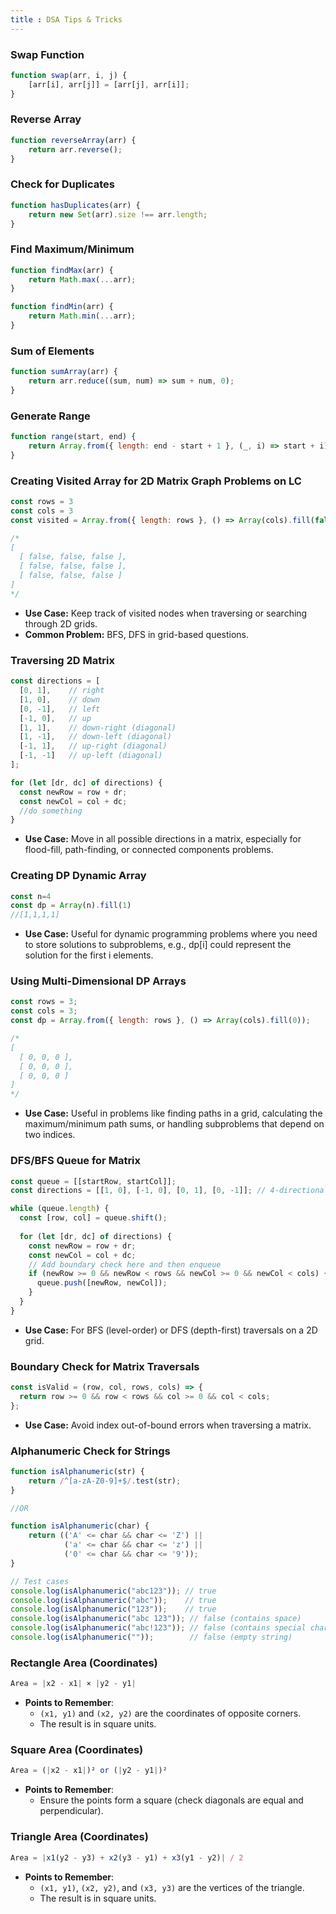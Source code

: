 ```yaml
---
title : DSA Tips & Tricks
---
```



### Swap Function

```JavaScript
function swap(arr, i, j) {
    [arr[i], arr[j]] = [arr[j], arr[i]];
}
```

### Reverse Array

```JavaScript
function reverseArray(arr) {
    return arr.reverse();
}
```
### Check for Duplicates

```JavaScript
function hasDuplicates(arr) {
    return new Set(arr).size !== arr.length;
}
```

### Find Maximum/Minimum

```JavaScript
function findMax(arr) {
    return Math.max(...arr);
}

function findMin(arr) {
    return Math.min(...arr);
}
```

### Sum of Elements

```JavaScript
function sumArray(arr) {
    return arr.reduce((sum, num) => sum + num, 0);
}
```
### Generate Range

```JavaScript
function range(start, end) {
    return Array.from({ length: end - start + 1 }, (_, i) => start + i);
}
```

### Creating Visited Array for 2D Matrix Graph Problems on LC


```JavaScript
const rows = 3
const cols = 3
const visited = Array.from({ length: rows }, () => Array(cols).fill(false));

/* 
[
  [ false, false, false ],
  [ false, false, false ],
  [ false, false, false ]
]
*/
```
 - **Use Case:** Keep track of visited nodes when traversing or searching through 2D grids.
 - **Common Problem:** BFS, DFS in grid-based questions.

### Traversing 2D Matrix

```JavaScript
const directions = [
  [0, 1],    // right
  [1, 0],    // down
  [0, -1],   // left
  [-1, 0],   // up
  [1, 1],    // down-right (diagonal)
  [1, -1],   // down-left (diagonal)
  [-1, 1],   // up-right (diagonal)
  [-1, -1]   // up-left (diagonal)
];

for (let [dr, dc] of directions) {
  const newRow = row + dr;
  const newCol = col + dc;
  //do something
}
```
 - **Use Case:** Move in all possible directions in a matrix, especially for flood-fill, path-finding, or connected components problems.

### Creating DP Dynamic Array

```JavaScript
const n=4
const dp = Array(n).fill(1)
//[1,1,1,1]
```
- **Use Case:** Useful for dynamic programming problems where you need to store solutions to subproblems, e.g., dp[i] could represent the solution for the first i elements.

### Using Multi-Dimensional DP Arrays

```JavaScript
const rows = 3;
const cols = 3;
const dp = Array.from({ length: rows }, () => Array(cols).fill(0));

/* 
[
  [ 0, 0, 0 ],
  [ 0, 0, 0 ],
  [ 0, 0, 0 ]
]
*/
```

- **Use Case:** Useful in problems like finding paths in a grid, calculating the maximum/minimum path sums, or handling subproblems that depend on two indices.

### DFS/BFS Queue for Matrix

```JavaScript
const queue = [[startRow, startCol]];
const directions = [[1, 0], [-1, 0], [0, 1], [0, -1]]; // 4-directional movement

while (queue.length) {
  const [row, col] = queue.shift();
  
  for (let [dr, dc] of directions) {
    const newRow = row + dr;
    const newCol = col + dc;
    // Add boundary check here and then enqueue
    if (newRow >= 0 && newRow < rows && newCol >= 0 && newCol < cols) {
      queue.push([newRow, newCol]);
    }
  }
}
```
- **Use Case:** For BFS (level-order) or DFS (depth-first) traversals on a 2D grid.

### Boundary Check for Matrix Traversals

```JavaScript
const isValid = (row, col, rows, cols) => {
  return row >= 0 && row < rows && col >= 0 && col < cols;
};
```
- **Use Case:** Avoid index out-of-bound errors when traversing a matrix.

### Alphanumeric Check for Strings

```JavaScript
function isAlphanumeric(str) {
    return /^[a-zA-Z0-9]+$/.test(str);
}

//OR

function isAlphanumeric(char) {
    return (('A' <= char && char <= 'Z') || 
            ('a' <= char && char <= 'z') || 
            ('0' <= char && char <= '9'));
}

// Test cases
console.log(isAlphanumeric("abc123")); // true
console.log(isAlphanumeric("abc"));    // true
console.log(isAlphanumeric("123"));    // true
console.log(isAlphanumeric("abc 123")); // false (contains space)
console.log(isAlphanumeric("abc!123")); // false (contains special character)
console.log(isAlphanumeric(""));        // false (empty string)
```


### Rectangle Area (Coordinates)

```JavaScript
Area = |x2 - x1| × |y2 - y1|
```
- **Points to Remember**:
  - `(x1, y1)` and `(x2, y2)` are the coordinates of opposite corners.
  - The result is in square units.


### Square Area (Coordinates)
```JavaScript
Area = (|x2 - x1|)² or (|y2 - y1|)² 
```
- **Points to Remember**:
  - Ensure the points form a square (check diagonals are equal and perpendicular).

### Triangle Area (Coordinates)

```JavaScript
Area = |x1(y2 - y3) + x2(y3 - y1) + x3(y1 - y2)| / 2
```

- **Points to Remember**:
  - `(x1, y1)`, `(x2, y2)`, and `(x3, y3)` are the vertices of the triangle.
  - The result is in square units.